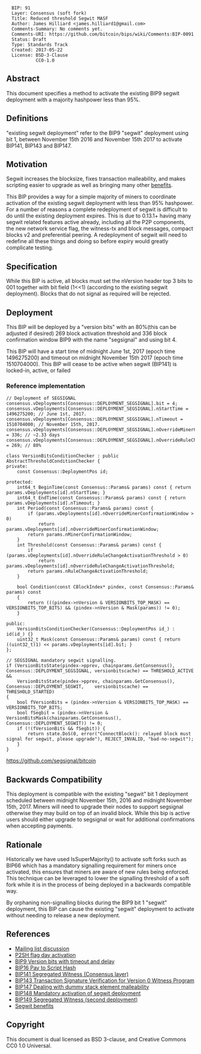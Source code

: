 <pre>
  BIP: 91
  Layer: Consensus (soft fork)
  Title: Reduced threshold Segwit MASF
  Author: James Hilliard <james.hilliard1@gmail.com>
  Comments-Summary: No comments yet.
  Comments-URI: https://github.com/bitcoin/bips/wiki/Comments:BIP-0091
  Status: Draft
  Type: Standards Track
  Created: 2017-05-22
  License: BSD-3-Clause
           CC0-1.0
</pre>

==Abstract==

This document specifies a method to activate the existing BIP9 segwit deployment with a majority hashpower less than 95%.

==Definitions==

"existing segwit deployment" refer to the BIP9 "segwit" deployment using bit 1, between November 15th 2016 and November 15th 2017 to activate BIP141, BIP143 and BIP147.

==Motivation==

Segwit increases the blocksize, fixes transaction malleability, and makes scripting easier to upgrade as well as bringing many other [https://bitcoincore.org/en/2016/01/26/segwit-benefits/ benefits].

This BIP provides a way for a simple majority of miners to coordinate activation of the existing segwit deployment with less than 95% hashpower. For a number of reasons a complete redeployment of segwit is difficult to do until the existing deployment expires. This is due to 0.13.1+ having many segwit related features active already, including all the P2P components, the new network service flag, the witness-tx and block messages, compact blocks v2 and preferential peering. A redeployment of segwit will need to redefine all these things and doing so before expiry would greatly complicate testing.

==Specification==

While this BIP is active, all blocks must set the nVersion header top 3 bits to 001 together with bit field (1<<1) (according to the existing segwit deployment). Blocks that do not signal as required will be rejected.

==Deployment==

This BIP will be deployed by a "version bits" with an 80%(this can be adjusted if desired) 269 block activation threshold and 336 block confirmation window BIP9 with the name "segsignal" and using bit 4.

This BIP will have a start time of midnight June 1st, 2017 (epoch time 1496275200) and timeout on midnight November 15th 2017 (epoch time 1510704000). This BIP will cease to be active when segwit (BIP141) is locked-in, active, or failed

=== Reference implementation ===

<pre>
// Deployment of SEGSIGNAL
consensus.vDeployments[Consensus::DEPLOYMENT_SEGSIGNAL].bit = 4;
consensus.vDeployments[Consensus::DEPLOYMENT_SEGSIGNAL].nStartTime = 1496275200; // June 1st, 2017.
consensus.vDeployments[Consensus::DEPLOYMENT_SEGSIGNAL].nTimeout = 1510704000; // November 15th, 2017.
consensus.vDeployments[Consensus::DEPLOYMENT_SEGSIGNAL].nOverrideMinerConfirmationWindow = 336; // ~2.33 days
consensus.vDeployments[Consensus::DEPLOYMENT_SEGSIGNAL].nOverrideRuleChangeActivationThreshold = 269; // 80%

class VersionBitsConditionChecker : public AbstractThresholdConditionChecker {
private:
    const Consensus::DeploymentPos id;

protected:
    int64_t BeginTime(const Consensus::Params& params) const { return params.vDeployments[id].nStartTime; }
    int64_t EndTime(const Consensus::Params& params) const { return params.vDeployments[id].nTimeout; }
    int Period(const Consensus::Params& params) const {
        if (params.vDeployments[id].nOverrideMinerConfirmationWindow > 0)
            return params.vDeployments[id].nOverrideMinerConfirmationWindow;
        return params.nMinerConfirmationWindow;
    }
    int Threshold(const Consensus::Params& params) const {
        if (params.vDeployments[id].nOverrideRuleChangeActivationThreshold > 0)
            return params.vDeployments[id].nOverrideRuleChangeActivationThreshold;
        return params.nRuleChangeActivationThreshold;
    }

    bool Condition(const CBlockIndex* pindex, const Consensus::Params& params) const
    {
        return (((pindex->nVersion & VERSIONBITS_TOP_MASK) == VERSIONBITS_TOP_BITS) && (pindex->nVersion & Mask(params)) != 0);
    }

public:
    VersionBitsConditionChecker(Consensus::DeploymentPos id_) : id(id_) {}
    uint32_t Mask(const Consensus::Params& params) const { return ((uint32_t)1) << params.vDeployments[id].bit; }
};

// SEGSIGNAL mandatory segwit signalling.
if (VersionBitsState(pindex->pprev, chainparams.GetConsensus(), Consensus::DEPLOYMENT_SEGSIGNAL, versionbitscache) == THRESHOLD_ACTIVE &&
    VersionBitsState(pindex->pprev, chainparams.GetConsensus(), Consensus::DEPLOYMENT_SEGWIT,    versionbitscache) == THRESHOLD_STARTED)
{
    bool fVersionBits = (pindex->nVersion & VERSIONBITS_TOP_MASK) == VERSIONBITS_TOP_BITS;
    bool fSegbit = (pindex->nVersion & VersionBitsMask(chainparams.GetConsensus(), Consensus::DEPLOYMENT_SEGWIT)) != 0;
    if (!(fVersionBits && fSegbit)) {
        return state.DoS(0, error("ConnectBlock(): relayed block must signal for segwit, please upgrade"), REJECT_INVALID, "bad-no-segwit");
    }
}
</pre>

https://github.com/segsignal/bitcoin

==Backwards Compatibility==

This deployment is compatible with the existing "segwit" bit 1 deployment scheduled between midnight November 15th, 2016 and midnight November 15th, 2017. Miners will need to upgrade their nodes to support segsignal otherwise they may build on top of an invalid block. While this bip is active users should either upgrade to segsignal or wait for additional confirmations when accepting payments.

==Rationale==

Historically we have used IsSuperMajority() to activate soft forks such as BIP66 which has a mandatory signalling requirement for miners once activated, this ensures that miners are aware of new rules being enforced. This technique can be leveraged to lower the signalling threshold of a soft fork while it is in the process of being deployed in a backwards compatible way.

By orphaning non-signalling blocks during the BIP9 bit 1 "segwit" deployment, this BIP can cause the existing "segwit" deployment to activate without needing to release a new deployment.

==References==

*[https://lists.linuxfoundation.org/pipermail/bitcoin-dev/2017-March/013714.html Mailing list discussion]
*[https://github.com/bitcoin/bitcoin/blob/v0.6.0/src/main.cpp#L1281-L1283 P2SH flag day activation]
*[[bip-0009.mediawiki|BIP9 Version bits with timeout and delay]]
*[[bip-0016.mediawiki|BIP16 Pay to Script Hash]]
*[[bip-0141.mediawiki|BIP141 Segregated Witness (Consensus layer)]]
*[[bip-0143.mediawiki|BIP143 Transaction Signature Verification for Version 0 Witness Program]]
*[[bip-0147.mediawiki|BIP147 Dealing with dummy stack element malleability]]
*[[bip-0148.mediawiki|BIP148 Mandatory activation of segwit deployment]]
*[[bip-0149.mediawiki|BIP149 Segregated Witness (second deployment)]]
*[https://bitcoincore.org/en/2016/01/26/segwit-benefits/ Segwit benefits]

==Copyright==

This document is dual licensed as BSD 3-clause, and Creative Commons CC0 1.0 Universal.

